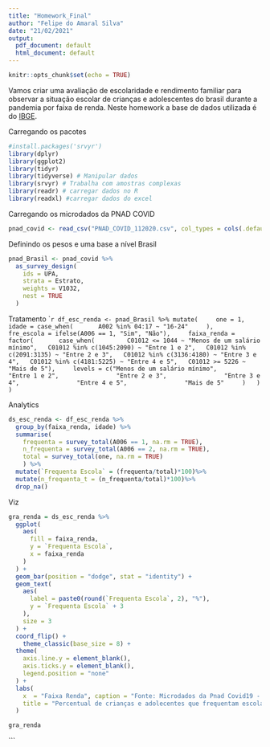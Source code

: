 ```yaml
---
title: "Homework_Final"
author: "Felipe do Amaral Silva"
date: "21/02/2021"
output:
  pdf_document: default
  html_document: default
---
```


```r
knitr::opts_chunk$set(echo = TRUE)
```

Vamos criar uma avaliação de escolaridade e rendimento familiar para observar a situação escolar de crianças e adolescentes do brasil durante a pandemia por faixa de renda.
Neste homework a base de dados utilizada é do [IBGE](https://www.ibge.gov.br/estatisticas/sociais/trabalho/27946-divulgacao-semanal-pnadcovid1.html?=&t=microdados).

Carregando os pacotes
```r
#install.packages('srvyr')
library(dplyr)
library(ggplot2)
library(tidyr)
library(tidyverse) # Manipular dados
library(srvyr) # Trabalha com amostras complexas
library(readr) # carregar dados no R
library(readxl) #carregar dados do excel

```

Carregando os microdados da PNAD COVID
```r

pnad_covid <- read_csv("PNAD_COVID_112020.csv", col_types = cols(.default = "d"))

```

Definindo os pesos e uma base a nível Brasil
```r
pnad_Brasil <- pnad_covid %>%
  as_survey_design(
    ids = UPA,
    strata = Estrato,
    weights = V1032,
    nest = TRUE
  )
```

Tratamento
````r
df_esc_renda <- pnad_Brasil %>% mutate(
    one = 1,
    idade = case_when(
      A002 %in% 04:17 ~ "16-24"
    ),
    fre_escola = ifelse(A006 == 1, "Sim", "Não"),
    faixa_renda = factor(
      case_when(
        C01012 <= 1044 ~ "Menos de um salário mínimo",
  C01012 %in% c(1045:2090) ~ "Entre 1 e 2",
  C01012 %in% c(2091:3135) ~ "Entre 2 e 3",
  C01012 %in% c(3136:4180) ~ "Entre 3 e 4",
  C01012 %in% c(4181:5225) ~ "Entre 4 e 5",
  C01012 >= 5226 ~ "Mais de 5"),
    levels = c("Menos de um salário mínimo",
               "Entre 1 e 2",
               "Entre 2 e 3",
               "Entre 3 e 4",
               "Entre 4 e 5",
               "Mais de 5"
    )
  )
)
```

Analytics 
```r
ds_esc_renda <- df_esc_renda %>%
  group_by(faixa_renda, idade) %>%
  summarise(
    frequenta = survey_total(A006 == 1, na.rm = TRUE),
    n_frequenta = survey_total(A006 == 2, na.rm = TRUE),
    total = survey_total(one, na.rm = TRUE)
    ) %>%
  mutate(`Frequenta Escola` = (frequenta/total)*100)%>%
  mutate(n_frequenta_t = (n_frequenta/total)*100)%>%
  drop_na()
```

Viz
```r
gra_renda = ds_esc_renda %>%
  ggplot(
    aes(
      fill = faixa_renda,
      y = `Frequenta Escola`,
      x = faixa_renda
    )
  ) +
  geom_bar(position = "dodge", stat = "identity") +
  geom_text(
    aes(
      label = paste0(round(`Frequenta Escola`, 2), "%"),
      y = `Frequenta Escola` + 3
    ),
    size = 3
  ) +
  coord_flip() +
    theme_classic(base_size = 8) +
  theme(
    axis.line.y = element_blank(),
    axis.ticks.y = element_blank(),
    legend.position = "none"
  ) +
  labs(
    x  = "Faixa Renda", caption = "Fonte: Microdados da Pnad Covid19 - IBGE. Novembro 2020.",
    title = "Percentual de crianças e adolecentes que frequentam escola por faixa de renda"
  )

gra_renda
```
```
